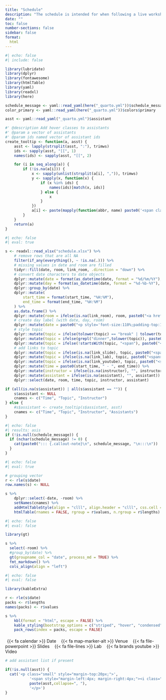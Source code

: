 ```yaml
---
title: "Schedule"
description: "The schedule is intended for when following a live workshop. If you are following this at your own pace, see **Contents**"
date: ""
toc: false
number-sections: false
sidebar: false
format:
  html
---
```


```r
#| echo: false
#| include: false

library(lubridate)
library(dplyr)
library(fontawesome)
library(htmlTable)
library(yaml)
library(readxl)
library(here)

schedule_message <- yaml::read_yaml(here("_quarto.yml"))$schedule_message
color_primary <- yaml::read_yaml(here("_quarto.yml"))$colors$primary

asst <- yaml::read_yaml("_quarto.yml")$assistant

#' @description Add hover classes to assistants
#' @param a vector of assistants
#' @param ids named vector of assistant ids
create_tooltip <- function(a, asst) {
    asst <- lapply(strsplit(asst, ":"), trimws)
    ids <- sapply(asst, "[[", 1)
    names(ids) <- sapply(asst, "[[", 2)

    for (i in seq_along(a)) {
        if (!is.na(a[i])) {
            x <- sapply(unlist(strsplit(a[i], ",")), trimws)
            y <- sapply(x, function(x) {
                if (x %in% ids) {
                    names(ids)[match(x, ids)]
                } else {
                    x
                }
            })
            a[i] <- paste(mapply(function(abbr, name) paste0('<span class="hover-text">', abbr, '<span class="tooltip-text top">', name, "</span></span>"), abbr = x, name = y), collapse = "<span>,</span>")
        }
    }
    return(a)
}
```

```r
#| echo: false
#| eval: true

s <- readxl::read_xlsx("schedule.xlsx") %>%
    # remove rows that are all NA
    filter(if_any(everything(), ~ !is.na(.))) %>%
    # missing values in date and room are filled
    tidyr::fill(date, room, link_room, .direction = "down") %>%
    # convert date characters to date objects
    dplyr::mutate(date = format(as_datetime(date, format = "%d/%m/%Y"), "%d-%b-%Y")) %>%
    dplyr::mutate(day = format(as_datetime(date, format = "%d-%b-%Y"), "%a")) %>%
    dplyr::group_by(date) %>%
    dplyr::mutate(
        start_time = format(start_time, "%H:%M"),
        end_time = format(end_time, "%H:%M")
    ) %>%
    as.data.frame() %>%
    dplyr::mutate(room = ifelse(is.na(link_room), room, paste0("<a href='", link_room, "'>", room, "</a>"))) %>%
    # create day label (with date, day, room)
    dplyr::mutate(date = paste0("<p style='font-size:110%;padding-top:10px;padding-bottom:5px;'><span style='font-weight:bold;'><span class='marker'>",fa("fas fa-calendar"),"</span>", date, "</span>", "<span style='color:white;border-radius:4px;padding-right:4px;padding-left:4px;background:", color_primary, ";margin-left:9px;margin-right:7px;'>", day, "</span>", "<span class='marker'>", fa("fas fa-location-dot"),"</span>", room, "</p>")) %>%
    # style topic
    dplyr::mutate(topic = ifelse(tolower(topic) == "break" | tolower(topic) == "lunch" | tolower(topic) == "fika", paste0("<span style='color:white;border-radius:4px;padding:1px;background:#BDBDBD;'><span class='topic'>", topic, "</span></span>"), topic)) %>%
    dplyr::mutate(topic = ifelse(grepl("dinner",tolower(topic)), paste0("<span style='color:white;border-radius:4px;padding:1px;background:#BDBDBD;'><span class='topic-dinner'>", topic, "</span></span>"), topic)) %>%
    dplyr::mutate(topic = ifelse(!startsWith(topic, "<span"), paste0("<span style='font-size:110%;font-weight:bold;margin-right:5px;'>", topic, "</span>"), topic)) %>%
    # add links to topic
    dplyr::mutate(topic = ifelse(is.na(link_slide), topic, paste0("<span>", topic, "<a class='marker' href='", link_slide, "'>", fa("fas fa-file-powerpoint"), "</a></span>"))) %>%
    dplyr::mutate(topic = ifelse(is.na(link_lab), topic, paste0("<span>", topic, "<a class='marker' href='", link_lab, "'>", fa("fas fa-file-lines"), "</a></span>"))) %>%
    dplyr::mutate(topic = ifelse(is.na(link_youtube), topic, paste0("<span>", topic, "<a class='marker' href='", link_youtube, "' target=”_blank”>", fa("fab fa-youtube"),"</a></span>"))) %>%
    dplyr::mutate(time = paste0(start_time, " - ", end_time)) %>%
    dplyr::mutate(instructor = ifelse(is.na(instructor), "", instructor)) %>%
    dplyr::mutate(assistant = ifelse(is.na(assistant), "", assistant)) %>%
    dplyr::select(date, room, time, topic, instructor, assistant)

if (all(is.na(s$assistant)) | all(s$assistant == "")) {
    s$assistant <- NULL
    cnames <- c("Time", "Topic", "Instructor")
} else {
    #s$assistant <- create_tooltip(s$assistant, asst)
    cnames <- c("Time", "Topic", "Instructor", "Assistants")
}
```

```r
#| echo: false
#| results: asis
if (!is.null(schedule_message)) {
  if (nchar(schedule_message) != 0) {
    cat(paste0("::: {.callout-note}\n", schedule_message, "\n:::\n"))
  }
}
```

::: {.table-schedule}

```r
#| echo: false
#| eval: true

# grouping vector
r <- rle(s$date)
row.names(s) <- NULL

s %>%
    dplyr::select(-date, -room) %>%
    setNames(cnames) %>%
    addHtmlTableStyle(align = "clll", align.header = "clll", css.cell = "padding-right:1em;") %>%
    htmlTable(rnames = FALSE, rgroup = r$values, n.rgroup = r$lengths)
```

```r
#| echo: false
#| eval: false

library(gt)

s %>%
  select(-room) %>%
  #group_by(date) %>%
  gt(groupname_col = "date", process_md = TRUE) %>%
  fmt_markdown() %>%
  cols_align(align = "left")
```

```r
#| echo: false
#| eval: false

library(kableExtra)

r <- rle(s$date)
packs <- r$lengths
names(packs) <- r$values

s %>%
    kbl(format = "html", escape = FALSE) %>%
    kable_styling(bootstrap_options = c("striped", "hover", "condensed", full_width = FALSE)) %>%
    pack_rows(index = packs, escape = FALSE)
```

:::

<!-- marker legend -->
<p class="small" style="margin-top:20px;text-align:center;">
<span>
<span style="margin-left:6px; margin-right:6px;">
{{< fa calendar >}} Date
</span>
<span style="margin-left:6px; margin-right:6px;">
{{< fa map-marker-alt >}}  Venue
</span>
<span style="margin-left:6px; margin-right:6px;">
{{< fa file-powerpoint >}}  Slides
</span>
<span style="margin-left:6px; margin-right:6px;">
{{< fa file-lines >}}  Lab
</span>
<span style="margin-left:6px; margin-right:6px;">
{{< fa brands youtube >}}  Video
</span>
</span>

```r
# add assistant list if present

if(!is.null(asst)) {
  cat('<p class="small" style="margin-top:20px;">',
           '<span style="margin-left:4px; margin-right:4px;"><i class="fas fa-users" style="margin-left:4px; margin-right:4px;"></i></span>',
           paste(asst,collapse=", "),
           '</p>')
}
```

</p>



